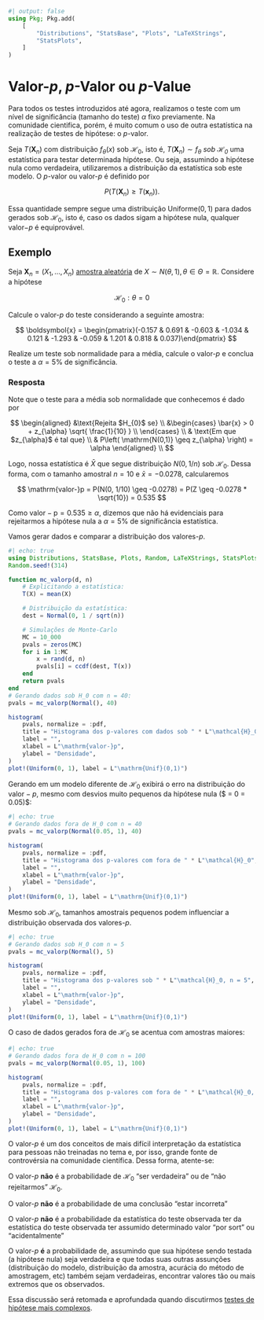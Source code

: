 ```julia
#| output: false
using Pkg; Pkg.add(
    [
        "Distributions", "StatsBase", "Plots", "LaTeXStrings",
        "StatsPlots",
    ]
)
```
# Valor-$p$, $p$-Valor ou $p$-Value

Para todos os testes introduzidos até agora, realizamos o teste com um nível de
significância (tamanho do teste) $\alpha$ fixo previamente. Na comunidade
cientifica, porém, é muito comum o uso de outra estatística na realização de
testes de hipótese: o $p$-valor.

Seja $T(\boldsymbol{X}_n)$ com distribuição $f_\theta(x)$ sob $\mathcal{H}_0$,
isto é, $T(\boldsymbol{X}_n) \sim f_\theta$ *sob $\mathcal{H}_0$* uma
estatística para testar determinada hipótese. Ou seja, assumindo a hipótese nula
como verdadeira, utilizaremos a distribuição da estatística sob este modelo. O
$p$-valor ou valor-$p$ é definido por

$$
P(T(\boldsymbol{X}_n) \geq T(\boldsymbol{x}_n)).
$$

Essa quantidade sempre segue uma distribuição $\mathrm{Uniforme}(0,1)$ para
dados gerados sob $\mathcal{H}_0$, isto é, caso os dados sigam a hipótese nula,
qualquer $\mathrm{valor-}p$ é equiprovável.

## Exemplo

Seja $\boldsymbol{X}_n = (X_1, \dots, X_n)$ [amostra
aleatória](populacao-e-amostra.qmd#sec-aa) de $X \sim N(\theta, 1), \theta \in
\Theta = \mathbb{R}$. Considere a hipótese

$$
\mathcal{H}_0 : \theta = 0
$$

Calcule o valor-$p$ do teste considerando a seguinte amostra:

$$
\boldsymbol{x} = \begin{pmatrix}(-0.157 & 0.691 & -0.603 & -1.034 & 0.121 &
-1.293 & -0.059 & 1.201 & 0.818 & 0.037)\end{pmatrix}
$$

Realize um teste sob normalidade para a média, calcule o valor-$p$ e conclua o
teste a $\alpha = 5\%$ de significância.

### Resposta

Note que o teste para a média sob normalidade que conhecemos é dado por

$$
\begin{aligned}
&\text{Rejeita $H_{0}$ se} \\
&\begin{cases}
\bar{x} > 0 + z_{\alpha} \sqrt{ \frac{1}{10} } \\
\end{cases} \\
& \text{Em que $z_{\alpha}$ é tal que} \\
& P\left( \mathrm{N(0,1)} \geq z_{\alpha} \right) = \alpha
\end{aligned} \\
$$

Logo, nossa estatística é $\bar{X}$ que segue distribuição $N(0, 1/n)$ sob
$\mathcal{H}_0$. Dessa forma, com o tamanho amostral $n=10$ e
$\bar{x} = -0.0278$, calcularemos

$$
\mathrm{valor-}p = P(N(0, 1/10) \geq -0.0278) = P(Z \geq -0.0278 * \sqrt{10}) = 0.535
$$

Como $\mathrm{valor-p} = 0.535 \geq \alpha$, dizemos que não há evidenciais para
rejeitarmos a hipótese nula a $\alpha = 5\%$ de significância estatística.

Vamos gerar dados e comparar a distribuição dos valores-$p$.

```julia
#| echo: true
using Distributions, StatsBase, Plots, Random, LaTeXStrings, StatsPlots
Random.seed!(314)

function mc_valorp(d, n)
    # Explicitando a estatística:
    T(X) = mean(X)

    # Distribuição da estatística:
    dest = Normal(0, 1 / sqrt(n))

    # Simulações de Monte-Carlo
    MC = 10_000
    pvals = zeros(MC)
    for i in 1:MC
        x = rand(d, n)
        pvals[i] = ccdf(dest, T(x))
    end
    return pvals
end
# Gerando dados sob H_0 com n = 40:
pvals = mc_valorp(Normal(), 40)

histogram(
    pvals, normalize = :pdf,
    title = "Histograma dos p-valores com dados sob " * L"\mathcal{H}_0",
    label = "",
    xlabel = L"\mathrm{valor-}p",
    ylabel = "Densidade",
)
plot!(Uniform(0, 1), label = L"\mathrm{Unif}(0,1)")
```

Gerando em um modelo diferente de $\mathcal{H}_0$ exibirá o erro na distribuição
do $\mathrm{valor}-p$, mesmo com desvios muito pequenos da hipótese nula ($ \mu
= 0 \times \mu = 0.05)$:

```julia
#| echo: true
# Gerando dados fora de H_0 com n = 40
pvals = mc_valorp(Normal(0.05, 1), 40)

histogram(
    pvals, normalize = :pdf,
    title = "Histograma dos p-valores com fora de " * L"\mathcal{H}_0",
    label = "",
    xlabel = L"\mathrm{valor-}p",
    ylabel = "Densidade",
)
plot!(Uniform(0, 1), label = L"\mathrm{Unif}(0,1)")
```

Mesmo sob $\mathcal{H}_0$, tamanhos amostrais pequenos podem influenciar a
distribuição observada dos valores-$p$.

```julia
#| echo: true
# Gerando dados sob H_0 com n = 5
pvals = mc_valorp(Normal(), 5)

histogram(
    pvals, normalize = :pdf,
    title = "Histograma dos p-valores sob " * L"\mathcal{H}_0, n = 5",
    label = "",
    xlabel = L"\mathrm{valor-}p",
    ylabel = "Densidade",
)
plot!(Uniform(0, 1), label = L"\mathrm{Unif}(0,1)")
```

O caso de dados gerados fora de $\mathcal{H}_0$ se acentua com amostras maiores:
```julia
#| echo: true
# Gerando dados fora de H_0 com n = 100
pvals = mc_valorp(Normal(0.05, 1), 100)

histogram(
    pvals, normalize = :pdf,
    title = "Histograma dos p-valores com fora de " * L"\mathcal{H}_0, n = 100",
    label = "",
    xlabel = L"\mathrm{valor-}p",
    ylabel = "Densidade",
)
plot!(Uniform(0, 1), label = L"\mathrm{Unif}(0,1)")
```

:::{.callout-warning title="Como interpretar corretamente o valor-$p$"}
O valor-$p$ é um dos conceitos de mais difícil interpretação da estatística para
pessoas não treinadas no tema e, por isso, grande fonte de controvérsia na
comunidade científica. Dessa forma, atente-se:

O valor-$p$ **não** é a probabilidade de $\mathcal{H}_0$ "ser verdadeira" ou de
"não rejeitarmos" $\mathcal{H}_0$.

O valor-$p$ **não** é a probabilidade de uma conclusão "estar incorreta"

O valor-$p$ **não** é a probabilidade da estatística do teste observada ter
da estatística do teste observada ter assumido determinado valor
"por sort" ou "acidentalmente"

O valor-$p$ **é** a probabilidade de, assumindo que sua hipótese sendo testada
(a hipótese nula) seja verdadeira e que todas suas outras assunções
(distribuição do modelo, distribuição da amostra, acurácia do método de
amostragem, etc) também sejam verdadeiras, encontrar valores tão ou mais
extremos que os observados.

Essa discussão será retomada e aprofundada quando discutirmos
[testes de hipótese mais complexos](teste-hipotese2.qmd).
:::

<!-- :::{.callout-caution title="Limitações do valor-$p$"} -->
<!-- Por se tratar de uma quantidade não monotônica, o valor-$p$ não consegue medir -->
<!-- *intensidade de efeito*. Isto é, valores-$p$ extremamente pequenos não -->
<!-- necessariamente indicam maior ou menor efeito do objeto em questão. -->
<!---->
<!-- Por exemplo, caso queiramos testar a eficácia de determinado fármaco no controle -->
<!-- da pressão sanguínea, postulariamos a hipótese de não efeito: $\mathcal{H}_0 :$ -->
<!-- "A pressão sanguínea do grupo em teste não difere do grupo controle após uso do -->
<!-- fármaco". Caso testassemos a hipótese e obtessemos um valor-$p$ extremamente -->
<!-- pequeno, como $\mathrm{valor-}p = 0.000001$, não poderíamos afirmar nada sobre a -->
<!-- intensidade do efeito do medicamento, apenas que houve efeito. Um pesquisador -->
<!-- que queira analisar a intensidade do efeito do medicamento pode postular outra -->
<!-- hipótese, como se a intensidade  -->
<!-- ::: -->
